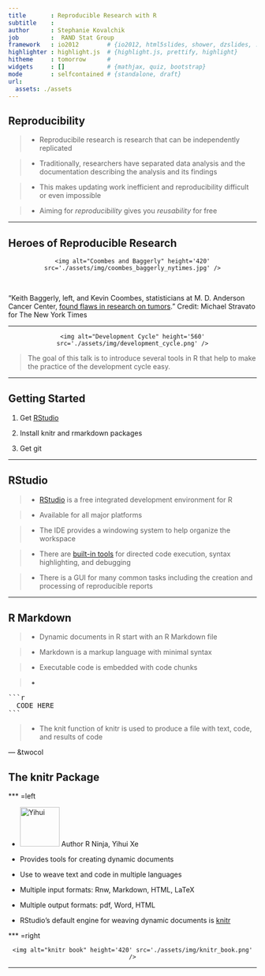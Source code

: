 ```yaml
---
title       : Reproducible Research with R
subtitle    : 
author      : Stephanie Kovalchik
job         :  RAND Stat Group
framework   : io2012        # {io2012, html5slides, shower, dzslides, ...}
highlighter : highlight.js  # {highlight.js, prettify, highlight}
hitheme     : tomorrow      # 
widgets     : []            # {mathjax, quiz, bootstrap}
mode        : selfcontained # {standalone, draft}
url:
  assets: ./assets
---
```


## Reproducibility

> * Reproducibile research is research that can be independently replicated

> * Traditionally, researchers have separated data analysis and the documentation describing the analysis and its findings

> * This makes updating work inefficient and reproducibility difficult or even impossible

> * Aiming for _reproducibility_ gives you _reusability_ for free

--- 

## Heroes of Reproducible Research

<div style='text-align: center;'>
    <img alt="Coombes and Baggerly" height='420' src='./assets/img/coombes_baggerly_nytimes.jpg' />
</div>

<br>

"Keith Baggerly, left, and Kevin Coombes, statisticians at M. D. Anderson Cancer Center, [found flaws in research on tumors](http://www.nytimes.com/2011/07/08/health/research/08genes.html?_r=0)." Credit: Michael Stravato for The New York Times

---

<div style='text-align: center;'>
    <img alt="Development Cycle" height='560' src='./assets/img/development_cycle.png' />
</div>

> The goal of this talk is to introduce several tools in R that help to make the practice of the development cycle easy.

---

## Getting Started

1. Get [RStudio](https://www.rstudio.com)

2. Install knitr and rmarkdown packages

3. Get git

---

## RStudio

> * [RStudio](https://www.rstudio.com) is a free integrated development environment for R

> * Available for all major platforms

> * The IDE provides a windowing system to help organize the workspace

> * There are [built-in tools](https://www.rstudio.com/products/rstudio/features/) for directed code execution, syntax highlighting, and debugging

> * There is a GUI for many common tasks including the creation and processing of reproducible reports



---

## R Markdown

> - Dynamic documents in R start with an R Markdown file

> - Markdown is a markup language with minimal syntax

> - Executable code is embedded with code chunks 

> - 

<pre>
```r
  CODE HERE
```
</pre>

> - The knit function of knitr is used to produce a file with text, code, and results of code

--- &twocol

## The knitr Package


*** =left 

* <img alt="Yihui" height='80' src='./assets/img/yihui.jpg' /> Author R Ninja, Yihui Xe

* Provides tools for creating dynamic documents

* Use to weave text and code in multiple languages

* Multiple input formats: Rnw, Markdown, HTML, LaTeX

* Multiple output formats: pdf, Word, HTML
  
* RStudio's default engine for weaving dynamic documents is [knitr](http://yihui.name/knitr/demo/rstudio/)

*** =right

<div style='text-align: center;'>
    <img alt="knitr book" height='420' src='./assets/img/knitr_book.png' />
</div>

---



